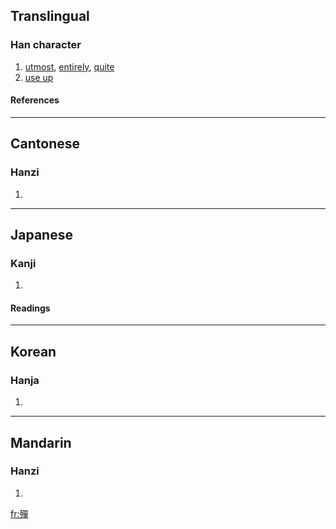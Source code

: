 {{see|殚}}

==Translingual==
===Han character===
{{Han char|rn=78|rad=歹|as=12|sn=16|four=1625<sub>6</sub>|canj=一弓口口十 (MNRRJ)}}
# [[utmost]], [[entirely]], [[quite]]
# [[use up]]
====References====
{{Han ref|kx=0583.300|dkj=16581|dj=0976.150|hdz=21394.160|uh=6BAB|ud=27563|bh=E9E3|bd=59875}}

----
==Cantonese==
===Hanzi===
{{yue-hanzi|jyut=|y=daan1}}
# {{defn|Cantonese}}

----
==Japanese==
===Kanji===
{{ja-kanji|grade=|rs=歹12}}
# {{defn|Japanese}} 
====Readings====
{{ja-readings|on=[[たん]] (tan)|kun=[[つきる]] (tsukiru)}}

----
==Korean==
===Hanja===
{{ko-hanja|hangeul=탄|eumhun=|rv=tan|mr=t'an|y=than}}
# {{defn|Korean}}

----
==Mandarin==
===Hanzi===
{{cmn-hanzi|sim=殚|pin=[[dān]] ([[dan1]])|wg=tan<sup>1</sup>}}
# {{defn|Mandarin}}

[[fr:殫]]